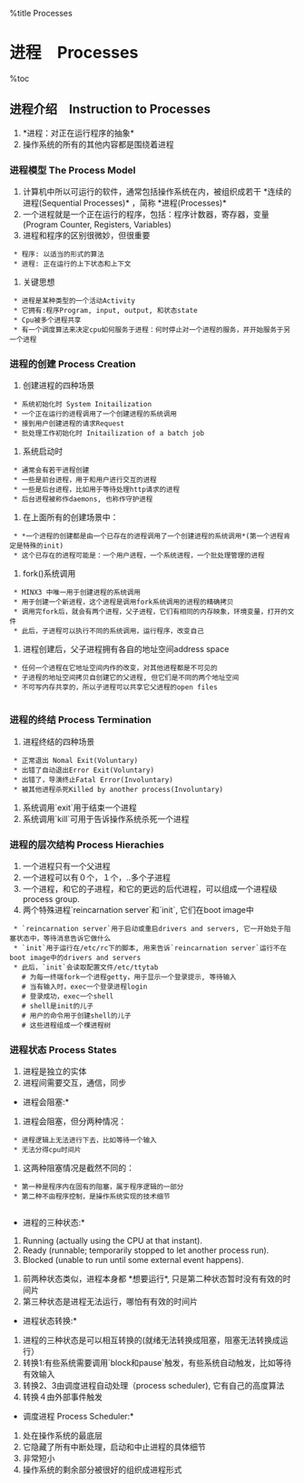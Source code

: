 %title Processes
=进程　Processes=
%toc

 
==进程介绍　Instruction to Processes==
# *进程：对正在运行程序的抽象*
# 操作系统的所有的其他内容都是围绕着进程

===进程模型 The Process Model===
# 计算机中所以可运行的软件，通常包括操作系统在内，被组织成若干 *连续的进程(Sequential Processes)* ，简称 *进程(Processes)*
# 一个进程就是一个正在运行的程序，包括：程序计数器，寄存器，变量(Program Counter, Registers, Variables)
# 进程和程序的区别很微妙，但很重要
  * 程序: 以适当的形式的算法
  * 进程: 正在运行的上下状态和上下文
# 关键思想
  * 进程是某种类型的一个活动Activity
  * 它拥有:程序Program, input, output, 和状态state
  * Cpu被多个进程共享
  * 有一个调度算法来决定cpu如何服务于进程：何时停止对一个进程的服务，并开始服务于另一个进程

===进程的创建 Process Creation===
# 创建进程的四种场景
  * 系统初始化时 System Initailization
  * 一个正在运行的进程调用了一个创建进程的系统调用
  * 接到用户创建进程的请求Request
  * 批处理工作初始化时 Initailization of a batch job
# 系统启动时
  * 通常会有若干进程创建
  * 一些是前台进程，用于和用户进行交互的进程
  * 一些是后台进程，比如用于等待处理http请求的进程
  * 后台进程被称作daemons, 也称作守护进程
# 在上面所有的创建场景中：
  * *一个进程的创建都是由一个已存在的进程调用了一个创建进程的系统调用*(第一个进程肯定是特殊的init)
  * 这个已存在的进程可能是：一个用户进程，一个系统进程，一个批处理管理的进程
# fork()系统调用
  * MINX3 中唯一用于创建进程的系统调用
  * 用于创建一个新进程，这个进程是调用fork系统调用的进程的精确拷贝
  * 调用完fork后，就会有两个进程，父子进程，它们有相同的内存映象，环境变量，打开的文件
  * 此后，子进程可以执行不同的系统调用，运行程序，改变自己
# 进程创建后，父子进程拥有各自的地址空间address space
  * 任何一个进程在它地址空间内作的改变，对其他进程都是不可见的
  * 子进程的地址空间拷贝自创建它的父进程, 但它们是不同的两个地址空间
  * 不可写内存共享的，所以子进程可以共享它父进程的open files
   
===进程的终结 Process Termination===
# 进程终结的四种场景
  * 正常退出 Nomal Exit(Voluntary)
  * 出错了自动退出Error Exit(Voluntary)
  * 出错了，导演终止Fatal Error(Involuntary)
  * 被其他进程杀死Killed by another process(Involuntary)
# 系统调用`exit`用于结束一个进程
# 系统调用`kill`可用于告诉操作系统杀死一个进程
 
===进程的层次结构 Process Hierachies===
# 一个进程只有一个父进程
# 一个进程可以有０个，１个，..多个子进程
# 一个进程，和它的子进程，和它的更远的后代进程，可以组成一个进程级process group.
# 两个特殊进程`reincarnation server`和`init`,  它们在boot image中
  * `reincarnation server`用于启动或重启drivers and servers, 它一开始处于阻塞状态中，等待消息告诉它做什么 
  * `init`用于运行在/etc/rc下的脚本, 用来告诉`reincarnation server`运行不在boot image中的drivers and servers
  * 此后，`init`会读取配置文件/etc/ttytab
    # 为每一终端fork一个进程getty，用于显示一个登录提示, 等待输入
    # 当有输入时，exec一个登录进程login
    # 登录成功，exec一个shell
    # shell是init的儿子
    # 用户的命令用于创建shell的儿子 
    # 这些进程组成一个棵进程树 

===进程状态 Process States===
# 进程是独立的实体
# 进程间需要交互，通信，同步
 
*进程会阻塞:*
# 进程会阻塞，但分两种情况：
  * 进程逻辑上无法进行下去，比如等待一个输入
  * 无法分得cpu时间片
# 这两种阻塞情况是截然不同的：
  * 第一种是程序内在固有的阻塞，属于程序逻辑的一部分
  * 第二种不由程序控制，是操作系统实现的技术细节
   
*进程的三种状态:*
# Running (actually using the CPU at that instant).
# Ready (runnable; temporarily stopped to let another process run).
# Blocked (unable to run until some external event happens).
{{process_states.png}}
# 前两种状态类似，进程本身都 *想要运行*, 只是第二种状态暂时没有有效的时间片
# 第三种状态是进程无法运行，哪怕有有效的时间片
 
*进程状态转换:*
# 进程的三种状态是可以相互转换的(就绪无法转换成阻塞，阻塞无法转换成运行）
# 转换1:有些系统需要调用`block和pause`触发，有些系统自动触发，比如等待有效输入
# 转换2、3由调度进程自动处理（process scheduler), 它有自己的高度算法
# 转换４由外部事件触发
 
*调度进程 Process Scheduler:*
# 处在操作系统的最底层
# 它隐藏了所有中断处理，启动和中止进程的具体细节
# 非常短小
# 操作系统的剩余部分被很好的组织成进程形式
{{process_scheduler.png}}
